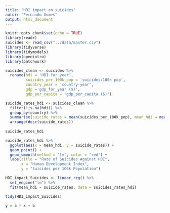 ```yaml
---
title: "HDI impact on suicides"
autor: "Fernando Gomes"
output: html_document
---
```


```r
knitr::opts_chunk$set(echo = TRUE)
library(readr)
suicides <- read_csv("../data/master.csv")
library(tidyverse)
library(tidymodels)
library(openintro)
library(patchwork)
```

```r
suicides_clean <- suicides %>% 
  rename(hdi = 'HDI for year',
         suicides_per_100k_pop = 'suicides/100k pop',
         country_year = 'country-year',
         gdp ='gdp_for_year ($)',
         gdp_per_capita = 'gdp_per_capita ($)') 
```

```r
suicide_rates_hdi <- suicides_clean %>%
  filter(!is.na(hdi)) %>%
  group_by(country) %>%
  summarise(suicide_rates = mean(suicides_per_100k_pop), mean_hdi = mean(hdi)) %>% 
  arrange(desc(suicide_rates))
  
suicide_rates_hdi
```

```r
suicide_rates_hdi %>%
  ggplot(aes(x = mean_hdi, y = suicide_rates)) + 
  geom_point() +
  geom_smooth(method = "lm", color = "red") +
  labs(title = "Rate of Suicides Against HDI",
       x = "Human Development Index",
       y = "Suicides per 100k Population")
``` 

```r
HDI_impact_Suicides <- linear_reg() %>% 
  set_engine("lm") %>% 
  fit(mean_hdi ~ suicide_rates, data = suicides_rates_hdi)

```

```r

tidy(HDI_impact_Suicides)

y = a * x + b
```

